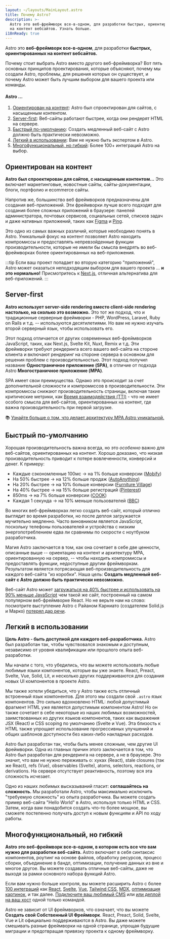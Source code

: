```yaml
---
layout: ~/layouts/MainLayout.astro
title: Почему Astro?
description: >-
  Astro это веб-фреймворк все-в-одном, для разработки быстрых, ориентированных
  на контент вебсайтов. Узнать больше.
i18nReady: true
---
```


Astro это **веб-фреймворк все-в-одном**, для разработки **быстрых, ориентированных на контент вебсайтов.**

Почему стоит выбрать Astro вместо другого веб-фреймворка?
Вот пять основных принципов проектирования, которые объясняют, почему мы создали Astro,
проблемы, для решения которых он существует, и почему Astro может быть лучшим выбором для вашего проекта или команды.

#### Astro ...

1. [Ориентирован на контент](#ориентирован-на-контент): Astro был спроектирован для сайтов, с насыщенным контентом.
2. [Server-first](#server-first): Веб-сайты работают быстрее, когда они рендерят HTML на сервере.
3. [Быстрый по-умолчанию](#быстрый-по-умолчанию): Создать медленный веб-сайт с Astro должно быть практически невозможно.
4. [Легкий в использовании](#легкий-в-использовании): Вам не нужно быть экспертом в Astro.
5. [Многофункциональный, но гибкий](#многофункциональный-но-гибкий): Более 100+ интеграций Astro на выбор.

## Ориентирован на контент

**Astro был спроектирован для сайтов, с насыщенным контентом...** 
Это включает маркетинговые, новостные сайты, сайты-документации, блоги, портфолио и ecommerce сайты.

Напротив же, большинство веб фреймворков предназначены для создания веб-приложений.
Эти фреймворки лучше всего подходят для создания более сложных приложений в браузере: панелей администратора,
почтовых сервисов, социальных сетей, списков задач и даже нативных приложений, таких как [Figma](https://figma.com/) 
и [Ping](https://ping.gg/).

Это одно из самых важных различий, которые необходимо понять в Astro.
Уникальный фокус на контент позволяет Astro находить компромиссы и предоставлять непревзойденные функции 
производительности, которые не имели бы смысла внедрять во веб-фреймворках более ориентированных на веб-приложения.

:::tip
Если ваш проект попадает во вторую категорию "приложений", Astro может оказаться неподходящим выбором для вашего проекта ...
**и это нормально!** Присмотритесь к [Next.js](https://nextjs.org/), отличная альтернатива для веб-приложений.
:::




## Server-first

**Astro использует server-side rendering вместо client-side rendering настолько, на сколько это возможно.**
Это тот же подход, что и традиционные серверные фреймворки - PHP, WordPress, Laravel, Ruby on Rails и 
т.д. -- используются десятилетиями. Но вам не нужно изучать второй серверный язык, чтобы использовать его.

Этот подход отличается от других современных веб-фреймворков JavaScript, таких, как Next.js, Svelte Kit, Nuxt, Remix и т.д.
Эти фреймворки требуют рендеринга всего вашего веб-сайта на стороне клиента и включают рендеринг на стороне сервера
в основном для решения проблем с производительностью.
Этот подход получил название **Одностраничное приложение (SPA)**, в отличие от подхода Astro **Многостраничное приложение (MPA)**.

SPA имеет свои преимущества. Однако это происходит за счет дополнительной сложности и компромиссов в производительности. 
Эти компромиссы снижают производительность страницы, включая такие критические метрики, 
как [Время взаимодействия (TTI)](https://web.dev/interactive/) - что не имеет особого смысла для веб-сайтов,
ориентированных на контент, где важна производительность при первой загрузке.

📚 [Узнайте больше о том, что делает архитектуру MPA Astro уникальной.](/ru/concepts/mpa-vs-spa/)


## Быстрый по-умолчанию

Хорошая производительность важна всегда, но это *особенно* важно для веб-сайтов, ориентированных на контент.
Хорошо доказано, что низкая производительность приводит к потере вовлеченности, конверсий и денег.
К примеру:

- Каждые сэкономленные 100мс → на 1% больше конверсии ([Mobify](https://web.dev/why-speed-matters/))
- На 50% быстрее → на 12% больше продаж ([AutoAnything](https://www.digitalcommerce360.com/2010/08/19/web-accelerator-revs-conversion-and-sales-autoanything/))
- На 20% быстрее → на 10% больше конверсии ([Furniture Village](https://www.thinkwithgoogle.com/intl/en-gb/marketing-strategies/app-and-mobile/furniture-village-and-greenlight-slash-page-load-times-boosting-user-experience/))
- На 40% быстрее → на 15% больше регистраций ([Pinterest](https://medium.com/pinterest-engineering/driving-user-growth-with-performance-improvements-cfc50dafadd7))
- 850ms → на 7% больше конверсии ([COOK](https://web.dev/why-speed-matters/))
- Каждая 1 секунда → на 10% меньше пользователей ([BBC](https://www.creativebloq.com/features/how-the-bbc-builds-websites-that-scale))

Во многих веб-фреймворках легко создать веб-сайт, который отлично выглядит во время разработки, 
но после деплоя загружается мучительно медленно. 
Часто виновником является JavaScript, поскольку телефоны пользователей и устройства с низким энергопотреблением
едва ли сравнимы по скорости с ноутбуком разработчика.

Магия Astro заключается в том, как она сочетает в себе две ценности, описанные выше -- ориентацию на контент
и архитектуру MPA, ориентированную на сервер, -- чтобы находить компромиссы и предоставлять функции,
недоступные другим фреймворкам. Результатом является потрясающая веб-производительность для каждого веб-сайта "из коробки".
Наша цель: **Создать медленный веб-сайт с Astro должно быть практически невозможно.**

Веб-сайт Astro может [загружаться на 40% быстрее и использовать на 90% меньше JavaScript](https://twitter.com/t3dotgg/status/1437195415439360003) 
чем такой же сайт, построенный на самом популярном веб-фреймворке React.
Но не верьте нам на слово: посмотрите выступление Astro с Райаном Карниато (создателем Solid.js и Марко)
[потерял дар речи](https://youtu.be/2ZEMb_H-LYE?t=8163).


## Легкий в использовании

**Цель Astro - быть доступной для каждого веб-разработчика.**
Astro был разработан так, чтобы чувствовался знакомым и доступным, независимо от уровня квалификации или прошлого опыта веб-разработки.

Мы начали с того, что убедились, что вы можете использовать любые любимые языки компонентов, которые вы уже знаете.
React, Preact, Svelte, Vue, Solid, Lit, и несколько других поддерживаются для создания новых UI
компонентов в проекте Astro.

Мы также хотели убедиться, что у Astro также есть отличный встроенный язык компонентов.
Для этого мы создали свой `.astro` язык компонентов. 
Это сильно вдохновлено HTML: любой допустимый фрагмент HTML уже является допустимым компонентом Astro!
Но он также сочетает в себе некоторые из наших любимых возможностей, заимствованных из других языков компонентов,
таких как выражения JSX (React) и CSS scoping по умолчанию (Svelte и Vue).
Эта близость к HTML также упрощает использование прогрессивных улучшений и
общих шаблонов доступности без каких-либо накладных расходов.

Astro был разработан так, чтобы быть менее сложным, чем другие UI фреймворки.
Одна из главных причин этого заключается в том, что Astro был разработан для рендеринга на сервере, а не в браузере.
Это значит, что вам не нужно переживать о: хуках (React), stale closures (так же React), refs (Vue), observables (Svelte),
atoms, selectors, reactions, or derivations.
На сервере отсутствует реактивность, поэтому вся эта сложность исчезает.

Одно из наших любимых высказываний гласит: **соглашайтесь на сложность.**
Мы разработали Astro, чтобы максимально исключить "требуемую сложность" из опыта разработчика. 
Вы можете создать пример веб-сайта "Hello World" в Astro, используя только HTML и CSS. 
Затем, когда вам понадобится создать что-то более мощное, вы сможете постепенно получать доступ к новым функциям и API по ходу работы.

## Многофункциональный, но гибкий

**Astro это веб-фреймворк все-в-одном, в котором есть все что вам нужно для разработки веб-сайта.**
Astro включает в себя синтаксис компонентов, роутинг на основе файлов, обработку ресурсов, процесс сборки,
объединение в бандл, оптимизации, получение данных из вне и многое другое. 
Вы можете создавать отличные веб-сайты, даже не выходя за рамки основного набора функций Astro. 

Если вам нужно больше контроля, вы можете расширить Astro с более [100 интеграций](https://astro.build/en/integrations/) как
[React](https://www.npmjs.com/package/@astrojs/react), [Svelte](https://www.npmjs.com/package/@astrojs/svelte),
[Vue](https://www.npmjs.com/package/@astrojs/vue), 
[Tailwind CSS](https://www.npmjs.com/package/@astrojs/tailwind), 
[MDX](https://www.npmjs.com/package/@astrojs/mdx), 
[оптимизация картинок](https://www.npmjs.com/package/@astrojs/image), и так далее. 
[Подключите ваш любимый CMS](https://astro.build/integrations/) или [или деплой на ваш хост](/ru/guides/deploy/) одной только командой.

Astro не зависит от UI фреймворков, что означает, что вы можете **Создать свой Собственный UI Фреймворк**.
React, Preact, Solid, Svelte, Vue и Lit официально поддерживаются в Astro.
Вы даже можете смешивать разные фреймворки на одной странице, упрощая будущие миграции и предотвращая привязку проекта к одному фреймворку.
